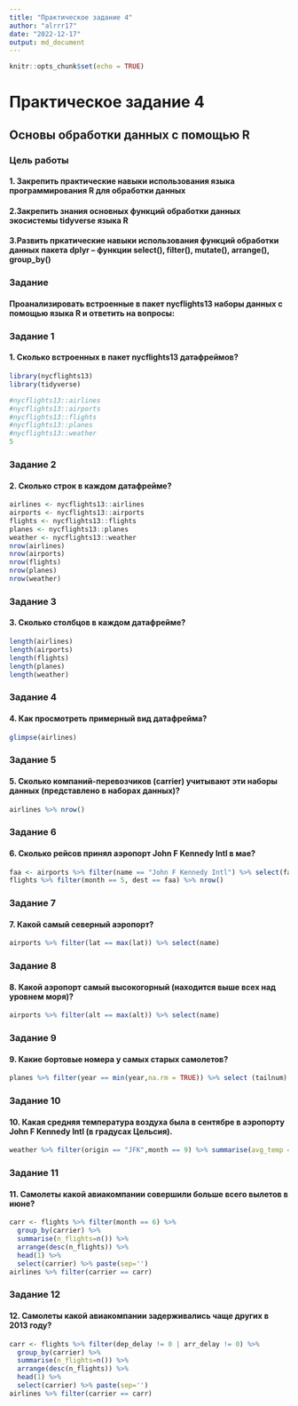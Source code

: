 ```yaml
---
title: "Практическое задание 4"
author: "alrrr17"
date: "2022-12-17"
output: md_document
---
```


```r
knitr::opts_chunk$set(echo = TRUE)
```

# Практическое задание 4
## Основы обработки данных с помощью R
### Цель работы
#### 1. Закрепить практические навыки использования языка программирования R для обработки данных
#### 2.Закрепить знания основных функций обработки данных экосистемы tidyverse языка R
#### 3.Развить пркатические навыки использования функций обработки данных пакета dplyr -- функции select(), filter(), mutate(), arrange(), group_by()
### Задание
#### Проанализировать встроенные в пакет nycflights13 наборы данных с помощью языка R и ответить на вопросы:

### Задание 1
#### 1. Сколько встроенных в пакет nycflights13 датафреймов?

```r
library(nycflights13)
library(tidyverse)

#nycflights13::airlines
#nycflights13::airports
#nycflights13::flights
#nycflights13::planes
#nycflights13::weather
5
```

### Задание 2
#### 2. Сколько строк в каждом датафрейме?

```r
airlines <- nycflights13::airlines
airports <- nycflights13::airports
flights <- nycflights13::flights
planes <- nycflights13::planes
weather <- nycflights13::weather
nrow(airlines)
nrow(airports)
nrow(flights)
nrow(planes)
nrow(weather)
```

### Задание 3
#### 3. Сколько столбцов в каждом датафрейме?

```r
length(airlines)
length(airports)
length(flights)
length(planes)
length(weather)
```

### Задание 4
#### 4. Как просмотреть примерный вид датафрейма?

```r
glimpse(airlines)
```

### Задание 5
#### 5. Сколько компаний-перевозчиков (carrier) учитывают эти наборы данных (представлено в наборах данных)?

```r
airlines %>% nrow()
```

### Задание 6
#### 6. Сколько рейсов принял аэропорт John F Kennedy Intl в мае?

```r
faa <- airports %>% filter(name == "John F Kennedy Intl") %>% select(faa) %>% paste(sep='')
flights %>% filter(month == 5, dest == faa) %>% nrow()
```

### Задание 7
#### 7. Какой самый северный аэропорт?

```r
airports %>% filter(lat == max(lat)) %>% select(name)
```

### Задание 8
#### 8. Какой аэропорт самый высокогорный (находится выше всех над уровнем моря)?

```r
airports %>% filter(alt == max(alt)) %>% select(name)
```

### Задание 9
#### 9. Какие бортовые номера у самых старых самолетов?

```r
planes %>% filter(year == min(year,na.rm = TRUE)) %>% select (tailnum)
```

### Задание 10
#### 10.  Какая средняя температура воздуха была в сентябре в аэропорту John F Kennedy Intl (в градусах Цельсия).

```r
weather %>% filter(origin == "JFK",month == 9) %>% summarise(avg_temp = mean(5/9*(temp - 32), na.rm=TRUE))
```

### Задание 11
#### 11.  Самолеты какой авиакомпании совершили больше всего вылетов в июне?

```r
carr <- flights %>% filter(month == 6) %>%
  group_by(carrier) %>% 
  summarise(n_flights=n()) %>% 
  arrange(desc(n_flights)) %>%
  head(1) %>%
  select(carrier) %>% paste(sep='')
airlines %>% filter(carrier == carr)
```

### Задание 12
#### 12.  Самолеты какой авиакомпании задерживались чаще других в 2013 году?

```r
carr <- flights %>% filter(dep_delay != 0 | arr_delay != 0) %>%
  group_by(carrier) %>%
  summarise(n_flights=n()) %>%
  arrange(desc(n_flights)) %>%
  head(1) %>%
  select(carrier) %>% paste(sep='')
airlines %>% filter(carrier == carr)
```
